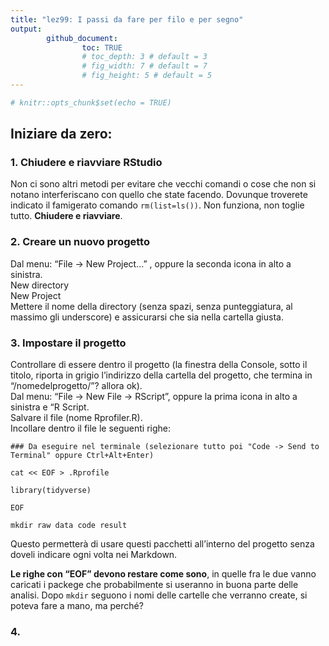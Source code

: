 ```yaml
---
title: "lez99: I passi da fare per filo e per segno"
output: 
        github_document:
                toc: TRUE
                # toc_depth: 3 # default = 3
                # fig_width: 7 # default = 7
                # fig_height: 5 # default = 5
---
```


```r
# knitr::opts_chunk$set(echo = TRUE)
```

## Iniziare da zero:

### 1. Chiudere e riavviare RStudio

Non ci sono altri metodi per evitare che vecchi comandi o cose che non si notano interferiscano con quello che state facendo. Dovunque troverete indicato il famigerato comando `rm(list=ls())`. Non funziona, non toglie tutto. **Chiudere e riavviare**.

### 2. Creare un nuovo progetto

Dal menu: "File -> New Project..." , oppure la seconda icona in alto a sinistra.  
New directory  
New Project  
Mettere il nome della directory (senza spazi, senza punteggiatura, al massimo gli underscore) e assicurarsi che sia nella cartella giusta.

### 3. Impostare il progetto

Controllare di essere dentro il progetto (la finestra della Console, sotto il titolo, riporta in grigio l'indirizzo della cartella del progetto, che termina in "/nomedelprogetto/"? allora ok).  
Dal menu: "File -> New File -> RScript", oppure la prima icona in alto a sinistra e "R Script.  
Salvare il file (nome Rprofiler.R).  
Incollare dentro il file le seguenti righe:
```
### Da eseguire nel terminale (selezionare tutto poi "Code -> Send to Terminal" oppure Ctrl+Alt+Enter)

cat << EOF > .Rprofile

library(tidyverse)

EOF

mkdir raw data code result

```
Questo permetterà di usare questi pacchetti all'interno del progetto senza doveli indicare ogni volta nei Markdown.

**Le righe con "EOF" devono restare come sono**, in quelle fra le due vanno caricati i packege che probabilmente si useranno in buona parte delle analisi.
Dopo `mkdir` seguono i nomi delle cartelle che verranno create, si poteva fare a mano, ma perché?

### 4. 


